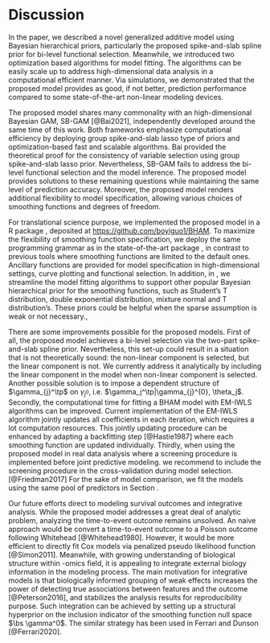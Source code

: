 # Discussion
\label{sec:concl}
In the paper, we described a novel generalized additive model using Bayesian hierarchical priors, particularly the proposed spike-and-slab spline prior for bi-level functional selection. Meanwhile, we introduced two optimization based algorithms for model fitting. The algorithms can be easily scale up to address high-dimensional data analysis in a computational efficient manner. Via simulations, we demonstrated that the proposed model provides as good, if not better, prediction performance compared to some state-of-the-art non-linear modeling devices. 

The proposed model shares many commonality with an high-dimensional Bayesian GAM, SB-GAM [@Bai2021], independently developed around the same time of this work. Both frameworks emphasize computational efficiency by deploying group spike-and-slab lasso type of priors and optimization-based fast and scalable algorithms. Bai provided the theoretical proof for the consistency of variable selection using group spike-and-slab lasso prior. Nevertheless, SB-GAM fails to address the bi-level functional selection and the model inference. The proposed model provides solutions to these remaining questions while maintaining the same level of prediction accuracy. Moreover, the proposed model renders additional flexibility to model specification, allowing various choices of smoothing functions and degrees of freedom.

For translational science purpose, we implemented the proposed model in a R package \texttt{BHAM}, deposited at [https://github.com/boyiguo1/BHAM](https://github.com/boyiguo1/BHAM). To maximize the flexibility of smoothing function specification, we deploy the same programming grammar as in the state-of-the-art package \texttt{mgcv}, in contrast to previous tools where smoothing functions are limited to the default ones. Ancillary functions are provided for model specification in high-dimensional settings, curve plotting and functional selection. In addition, in \texttt{BHAM}, we streamline the model fitting algorithms to support other popular Bayesian hierarchical prior for the smoothing functions, such as Student's T distribution, double exponential distribution, mixture normal and T distribution's. These priors could be helpful when the sparse assumption is weak or not necessary.,

<!-- the implementation of ssGAM-NM using EM-IRLS. Nevertheless, EM-IRLS are not limited to fitting ssGAM-NM. Other spike-and-slab prior can be fitted with EM-IRLS as well, e.g. mixture t-distribution, and mixture double exponential distributions. @Yi2012 demonstrated that t prior and double exponential prior can be seen hierarchical normal priors, -->
<!-- $$ -->
<!-- \begin{aligned} -->
<!-- \beta_i \sim N(0, \tau^2_i),\\ -->
<!-- \tau^2_i \sim Inv-\chi^2(v, s^2_j) \text{ or } \tau^2_i \sim Gamma(1, s^2/2) -->
<!-- \end{aligned} -->
<!-- $$ -->
<!-- with $\tau^2$ integrated out analytically. Hence, the EM-IRLS can be easily applied to those two additional mixture priors. One of the advantage of using mixture $t$ prior over mixture normal prior is that $t$ distributions with low degree of freedom, e.g. $v=1$, have heavier tail than the normal distribution, which is also a special case of $t$ distribution when $v=\infty$. The heavier tails help to obtain posteriors that concentrated around the true nonzero coefficients at optimal rates. [@Rockova2014a] -->

There are some improvements possible for the proposed models. First of all, the proposed model achieves a bi-level selection via the two-part spike-and-slab spline prior. Nevertheless, this set-up could result in a situation that is not theoretically sound: the non-linear component is selected, but the linear component is not. We currently address it analytically by including the linear component in the model when non-linear component is selected. Another possible solution is to impose a dependent structure of $\gamma_{j}^\tp$ on $\gamma_{j^{0}}$, i.e. $\gamma_j^\tp|\gamma_{j}^{0}, \theta_j$. Secondly, the computational time for fitting a BHAM model with EM-IWLS algorithms can be improved. Current implementation of the EM-IWLS algorithm jointly updates all coefficients in each iteration, which requires a lot computation resources. This jointly updating procedure can be enhanced by adapting a backfitting step [@Hastie1987] where each smoothing function are updated individually. Thirdly, when using the proposed model in real data analysis where a screening procedure is implemented before joint predictive modeling. we recommend to include the screening procedure in the cross-validation during model selection. [@Friedman2017] For the sake of model comparison, we fit the models using the same pool of predictors in Section \ref{sec:ECB}.

Our future efforts direct to modeling survival outcomes and integrative analysis. While the proposed model addresses a great deal of analytic problem, analyzing the time-to-event outcome remains unsolved. An naive approach would be convert a time-to-event outcome to a Poisson outcome following Whitehead [@Whitehead1980]. However, it would be more efficient to directly fit Cox models via penalized pseudo likelihood function [@Simon2011]. Meanwhile, with growing understanding of biological structure within -omics field, it is appealing to integrate external biology information in the modeling process. The main motivation for integrative models is that biologically informed grouping of weak effects increases the power of detecting true associations between features and the outcome [@Peterson2016], and stabilizes the analysis results for reproducibility purpose. Such integration can be achieved by setting up a structural hyperprior on the inclusion indicator of the smoothing function null space $\bs \gamma^0$. The similar strategy has been used in Ferrari and Dunson [@Ferrari2020].






  <!-- Such prior set-ups ignore the null space of the smooth function, and entirely removes the variable out of the function. The "all-in-all-out" assumption makes differentiate linear and non-linear effect harder. In contrasts, our prior set up provides a more flexible solution, as the penalty for smoothness is locally adapative for the bases and hence retain the the null space if necessary.  -->

<!-- The "all-in-all-out" set-up was criticized for its inability to answering an important research question, if the effects are non-linear or not. On the other hand, the model can be much more flexible by allowing each dimension of the penalized space to have an independent indicator, i.e. $\gamma^\tp_{jk}$ of $\beta^\tp_{jk}$ for $k = 1\dots, K_j$. This prior set-up generalized to the group spike-and-slab. The additional flexibility doesn't not necessarily grand the model neither theoretical justification nor analytic simplicity. The spline penalty assumes a common smooth shrinkage $\lambda_j$ applied to all coefficients of the penalized space, which contradicts to the model setup. Besides, having multiple indicator variables complicates the decision of if non-linear effects are necessary. -->



